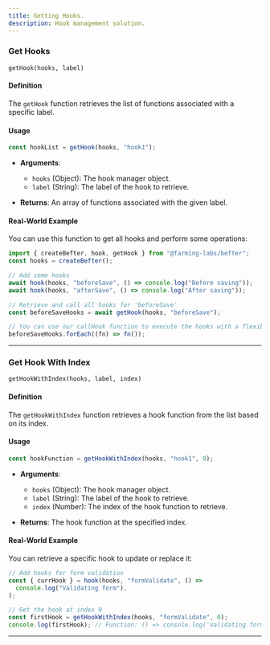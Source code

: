 ```yaml
---
title: Getting Hooks.
description: Hook management solution.
---
```


### Get Hooks

`getHook(hooks, label)`

#### Definition

The `getHook` function retrieves the list of functions associated with a specific label.

#### Usage

```javascript
const hookList = getHook(hooks, "hook1");
```

- **Arguments**:

  - `hooks` (Object): The hook manager object.
  - `label` (String): The label of the hook to retrieve.

- **Returns**: An array of functions associated with the given label.

#### Real-World Example

You can use this function to get all hooks and perform some operations:

```javascript
import { createBefter, hook, getHook } from "@farming-labs/befter";
const hooks = createBefter();

// Add some hooks
await hook(hooks, "beforeSave", () => console.log("Before saving"));
await hook(hooks, "afterSave", () => console.log("After saving"));

// Retrieve and call all hooks for 'beforeSave'
const beforeSaveHooks = await getHook(hooks, "beforeSave");

// You can use our callHook function to execute the hooks with a flexiblity of executing them in parallel or serially instead of calling them manually.
beforeSaveHooks.forEach((fn) => fn());
```

---

### Get Hook With Index

`getHookWithIndex(hooks, label, index)`

#### Definition

The `getHookWithIndex` function retrieves a hook function from the list based on its index.

#### Usage

```javascript
const hookFunction = getHookWithIndex(hooks, "hook1", 0);
```

- **Arguments**:

  - `hooks` (Object): The hook manager object.
  - `label` (String): The label of the hook to retrieve.
  - `index` (Number): The index of the hook function to retrieve.

- **Returns**: The hook function at the specified index.

#### Real-World Example

You can retrieve a specific hook to update or replace it:

```javascript
// Add hooks for form validation
const { currHook } = hook(hooks, "formValidate", () =>
  console.log("Validating form"),
);

// Get the hook at index 0
const firstHook = getHookWithIndex(hooks, "formValidate", 0);
console.log(firstHook); // Function: () => console.log('Validating form')
```

---
